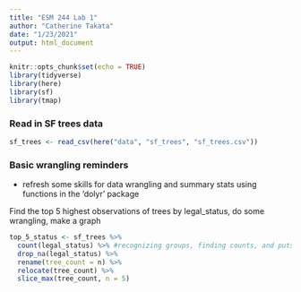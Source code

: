 ```yaml
---
title: "ESM 244 Lab 1"
author: "Catherine Takata"
date: "1/23/2021"
output: html_document
---
```


```r
knitr::opts_chunk$set(echo = TRUE)
library(tidyverse)
library(here)
library(sf)
library(tmap)
```

### Read in SF trees data 

```r
sf_trees <- read_csv(here("data", "sf_trees", "sf_trees.csv"))
```


### Basic wrangling reminders 
- refresh some skills for data wrangling and summary stats using functions in the 'dolyr' package 

Find the top 5 highest observations of trees by legal_status, do some wrangling, make a graph 

```r
top_5_status <- sf_trees %>% 
  count(legal_status) %>% #recognizing groups, finding counts, and puts in a nice table 
  drop_na(legal_status) %>% 
  rename(tree_count = n) %>% 
  relocate(tree_count) %>% 
  slice_max(tree_count, n = 5)
```

